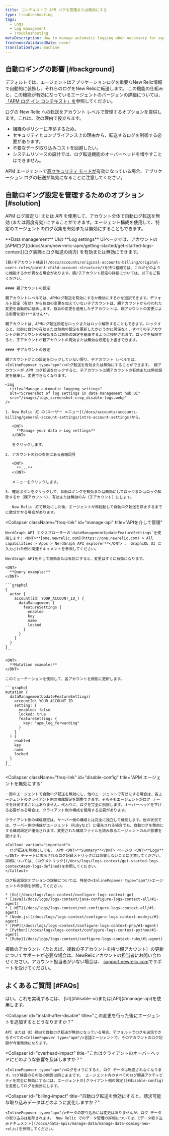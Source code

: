 ```yaml
---
title: コンテキストで APM ログを管理または無効にする
type: troubleshooting
tags:
  - Logs
  - Log management
  - Troubleshooting
metaDescription: How to manage automatic logging when necessary for agents using APM logs in context.
freshnessValidatedDate: never
translationType: machine
---
```


## 自動ロギングの影響 [#background]

デフォルトでは、<InlinePopover type="apm"/>エージェントはアプリケーションログを重要なNew Relic情報で自動的に装飾し、それらのログをNew Relicに転送します。 この機能の仕組みと、この機能が有効になっているエージェントのバージョンの詳細については、 [「APM ログ イン コンテキスト」を](/docs/apm/new-relic-apm/getting-started/get-started-logs-context)参照してください。

ログの New Relic への転送をアカウント レベルで管理するオプションを提供します。これは、次の理由で役立ちます。

* 組織のポリシーに準拠するため。
* セキュリティとコンプライアンス上の理由から、転送するログを制御する必要があります。
* 不要なデータ取り込みコストを回避したい。
* システムリソースの設計では、ログ転送機能のオーバーヘッドを増やすことはできません。

APM エージェントで[高セキュリティ モードが](/docs/apm/agents/manage-apm-agents/configuration/high-security-mode)有効になっている場合、アプリケーション ログの転送が無効になることに注意してください。

## 自動ロギング設定を管理するためのオプション [#solution]

APM ログ設定 UI または API を使用して、アカウント全体で自動ログ転送を無効 (または再度有効) にすることができます。エージェント構成を使用して、特定のエージェントのログ収集を有効または無効にすることもできます。

<CollapserGroup>
  <Collapser
    className="freq-link"
    id="manage-ui"
    title="UIを介して設定を管理する"
  >
    <DNT>**Data management**</DNT> UIの <DNT>**Log settings**</DNT> UIページでは、アカウントの[APMログ](/docs/apm/new-relic-apm/getting-started/get-started-logs-context)(ログ装飾とログ転送の両方) を有効または無効にできます。

    [親/子アカウント構造](/docs/accounts/original-accounts-billing/original-users-roles/parent-child-account-structure/)を持つ組織では、これがどのように機能するかが異なる場合があります。親/子アカウント設定の詳細については、以下をご覧ください。

    #### 親アカウントの設定

    親アカウントレベルでは、APMログ転送を有効にするか無効にするかを選択できます。デフォルト設定（有効）から独自の変更を加えていない子アカウントは、親アカウントから行われた変更を自動的に継承します。独自の変更を適用した子アカウントは、親アカウントの変更による影響を受け**ません**。

    親アカウントは、APMログ転送設定をロックまたはロック解除することもできます。ロックすると、以前に自分の有効または無効の設定を更新したかどうかに関係なく、すべての子アカウントが親アカウントの有効または無効の設定を継承するように強制されます。ロックを解除すると、子アカウントが親アカウントの有効または無効な設定を上書きできます。

    #### 子アカウントの設定

    親アカウントがこの設定をロックしていない限り、子アカウント レベルでは、 <InlinePopover type="apm"/>ログ転送を有効または無効にすることができます。 親アカウントが APM ログ転送をロックすると、子アカウントは親アカウントの有効または無効設定を継承し、変更できなくなります。

    <img
      title="Manage automatic logging settings"
      alt="Screenshot of log settings in data management hub UI"
      src="/images/logs_screenshot-crop_disable-logs.webp"
    />

    1. New Relic UI の[ユーザー メニュー](/docs/accounts/accounts-billing/general-account-settings/intro-account-settings)から、

       <DNT>
         **Manage your data > Log settings**
       </DNT>

       をクリックします。

    2. アカウントの行の右側にある省略記号

       <DNT>
         **...**
       </DNT>

       メニューをクリックします。

    3. 確認ボタンをクリックして、自動ロギングを有効または無効にしてロックまたはロック解除するか（親アカウント）、有効または無効のみ（子アカウント）にします。

       New Relic UIで無効にした後、エージェントが再起動して自動ログ転送を停止するまでに数分かかる場合があります。
  </Collapser>

  <Collapser
    className="freq-link"
    id="manage-api"
    title="APIを介して管理"
  >
    NerdGraph API エクスプローラーの`dataManagementUpdateFeatureSettings`を使用します: <DNT>**[one.newrelic.com](https://one.newrelic.com) > All capabilities > Apps > NerdGraph API explorer**</DNT> 。 GraphiQL UI に入力された例と関連ドキュメントを参照してください。

    NerdGraph APIを介して無効または有効にすると、変更はすぐに有効になります。

    <DNT>
      **Query example:**
    </DNT>

    ```graphql
    {
      actor {
        account(id: YOUR_ACCOUNT_ID_) {
          dataManagement {
            featureSettings {
              enabled
              key
              name
              locked
            }
          }
        }
      }
    }
    ```

    <DNT>
      **Mutation example:**
    </DNT>

    このミューテーションを使用して、各アカウントを個別に更新します。

    ```graphql
    mutation {
      dataManagementUpdateFeatureSettings(
        accountId: YOUR_ACCOUNT_ID
        setting: {
          enabled: false
          locked: true
          featureSetting: { 
            key: "apm_log_forwarding" 
          }
        }
      ) {
        enabled
        key
        name
        locked
      }
    }
    ```
  </Collapser>

  <Collapser
    className="freq-link"
    id="disable-config"
    title="APM エージェントを無効にする"
  >
    一部のエージェントで自動ログ転送を無効にし、他のエージェントで有効にする場合は、各エージェントのクライアント側の構成設定を調整できます。そもそもエージェントがログ データを計測することはありません。代わりに、ログを完全に削除します。オーバーヘッドを下げる必要がある場合は、クライアント側の構成を使用する必要があります。

    クライアント側の構成設定は、サーバー側の構成とは完全に独立して機能します。他の状況では、サーバー側の構成がエージェント（Rubyなど）に優先される場合でも、自動ログを無効にする構成設定が優先されます。変更された構成ファイルを読み取るエージェントのみが影響を受けます。

    <Callout variant="important">
      ログ転送を無効にしても、 APM <DNT>**Summary**</DNT> ページの <DNT>**Logs**</DNT> チャートに表示されるログ記録メトリックには影響しないことに注意してください。 詳細については、[ログメトリック](/docs/logs/logs-context/get-started-logs-context#apm-logs-defined)を参照してください。
    </Callout>

    ログ転送設定オプションの詳細については、特定の<InlinePopover type="apm"/>エージェントの手順を参照してください。

    * [Go](/docs/logs/logs-context/configure-logs-context-go)
    * [Java](/docs/logs/logs-context/java-configure-logs-context-all/#1-agent)
    * [.NET](/docs/logs/logs-context/net-configure-logs-context-all/#1-agent)
    * [Node.js](/docs/logs/logs-context/configure-logs-context-nodejs/#1-agent)
    * [PHP](/docs/logs/logs-context/configure-logs-context-php/#1-agent)
    * [Python](/docs/logs/logs-context/configure-logs-context-python/#1-agent)
    * [Ruby](/docs/logs/logs-context/configure-logs-context-ruby/#1-agent)
  </Collapser>
</CollapserGroup>

複数のアカウント（たとえば、複数の子アカウントを持つ親アカウント）の更新についてサポートが必要な場合は、NewRelicアカウントの担当者にお問い合わせください。アカウント担当者がいない場合は、 [support.newrelic.com](https://support.newrelic.com)でサポートを受けてください。

## よくあるご質問 [#FAQs]

<CollapserGroup>
  <Collapser
    id="disable-before-install"
    title="言語エージェントをインストールする前に、エージェントからのログをオフにすることはできますか？"
  >
    はい。これを実現するには、 [UI](#disable-ui)または[API](#manage-api)を使用します。
  </Collapser>

  <Collapser
    id="install-after-disable"
    title="この変更を行った後にエージェントを追加するとどうなりますか？"
  >
    API または UI 経由で自動ログ転送が無効になっている場合、デフォルトでログを送信できるすべての<InlinePopover type="apm"/>言語エージェントで、そのアカウントのログ記録が今後無効になります。
  </Collapser>

  <Collapser
    id="overhead-impact"
    title="これはクライアントのオーバーヘッドにどのような影響を及ぼしますか？"
  >
    <InlinePopover type="apm"/>ログをオフにすると、ログ データは転送されなくなります。ログ検査のその他の側面は同じままです。 エージェント内のすべてのログ関連アクティビティを完全に無効にするには、エージェントの[クライアント側の設定](#disable-config)を変更してログを無効にします。
  </Collapser>

  <Collapser
    id="billing-impact"
    title="自動ログ転送を無効にすると、請求可能な取り込みデータはどのように変化しますか？"
  >
    <InlinePopover type="apm"/>データの取り込みには変更はありませんが、ログ データの取り込みは削除されます。 New Relic でのデータ管理の詳細については、[データ取り込みドキュメント](/docs/data-apis/manage-data/manage-data-coming-new-relic)を参照してください。
  </Collapser>
</CollapserGroup>
